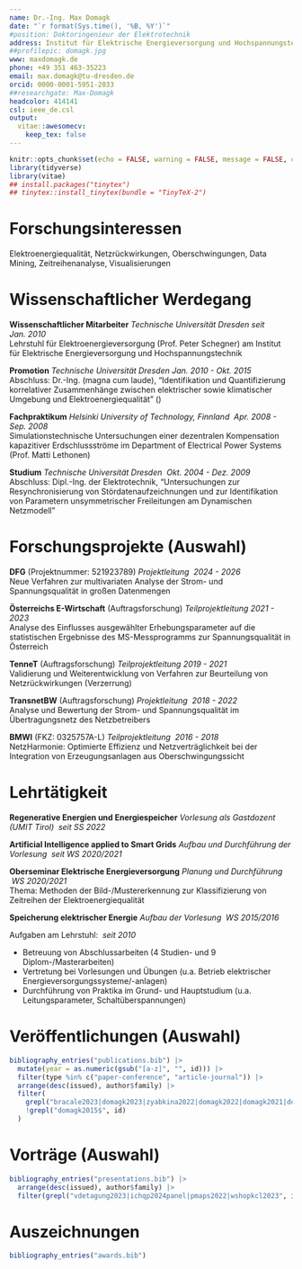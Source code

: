 ```yaml
---
name: Dr.-Ing. Max Domagk
date: "`r format(Sys.time(), '%B, %Y')`"
#position: Doktoringenieur der Elektrotechnik
address: Institut für Elektrische Energieversorgung und Hochspannungstechnik, Technische Universität Dresden
##profilepic: domagk.jpg
www: maxdomagk.de
phone: +49 351 463-35223
email: max.domagk@tu-dresden.de
orcid: 0000-0001-5951-2033
##researchgate: Max-Domagk
headcolor: 414141
csl: ieee_de.csl
output:
  vitae::awesomecv:
    keep_tex: false
---
```


```r
knitr::opts_chunk$set(echo = FALSE, warning = FALSE, message = FALSE, cache = FALSE)
library(tidyverse)
library(vitae)
## install.packages("tinytex")
## tinytex::install_tinytex(bundle = "TinyTeX-2")
```

# Forschungsinteressen

Elektroenergiequalität, Netzrückwirkungen, Oberschwingungen,
Data Mining, Zeitreihenanalyse, Visualisierungen

# Wissenschaftlicher Werdegang

**Wissenschaftlicher Mitarbeiter** _Technische Universität Dresden_ \hfill _seit Jan. 2010_\
Lehrstuhl für Elektroenergieversorgung (Prof. Peter Schegner) am Institut für Elektrische Energieversorgung und Hochspannungstechnik

**Promotion** _Technische Universität Dresden_ \hfill _Jan. 2010 - Okt. 2015_\
Abschluss: Dr.-Ing. (magna cum laude), "Identifikation und Quantifizierung korrelativer Zusammenhänge zwischen elektrischer sowie klimatischer Umgebung und Elektroenergiequalität" (\href{https://nbn-resolving.org/urn:nbn:de:bsz:14-qucosa-211866}{urn:nbn:de:bsz:14-qucosa-211866})

**Fachpraktikum** _Helsinki University of Technology, Finnland_ \hfill\ _Apr. 2008 - Sep. 2008_\
Simulationstechnische Untersuchungen einer dezentralen Kompensation kapazitiver Erdschlussströme im Department of Electrical Power Systems (Prof. Matti Lethonen)

**Studium** _Technische Universität Dresden_ \hfill\ _Okt. 2004 - Dez. 2009_\
Abschluss: Dipl.-Ing. der Elektrotechnik, "Untersuchungen zur Resynchronisierung von Stördatenaufzeichnungen und zur Identifikation von Parametern unsymmetrischer Freileitungen am Dynamischen Netzmodell"

# Forschungsprojekte (Auswahl)

**DFG** (Projektnummer: 521923789) _Projektleitung_ \hfill\ _2024 - 2026_\
Neue Verfahren zur multivariaten Analyse der Strom- und Spannungsqualität in großen Datenmengen

<!-- **TransnetBW** (Auftragsforschung) _Projektleitung_  \hfill\ _2022 - 2023_\ -->
<!-- Systematische Untersuchungen zur realistischen Simulation harmonischer Nullsysteme im Übertragungsnetz -->

**Österreichs E-Wirtschaft** (Auftragsforschung) _Teilprojektleitung_  \hfill _2021 - 2023_\
Analyse des Einflusses ausgewählter Erhebungsparameter auf die statistischen Ergebnisse des MS-Messprogramms zur Spannungsqualität in Österreich

**TenneT** (Auftragsforschung) _Teilprojektleitung_  \hfill _2019 - 2021_\
Validierung und Weiterentwicklung von Verfahren zur Beurteilung von Netzrückwirkungen (Verzerrung)

**TransnetBW** (Auftragsforschung) _Projektleitung_  \hfill\ _2018 - 2022_\
Analyse und Bewertung der Strom- und Spannungsqualität im Übertragungsnetz des Netzbetreibers

**BMWI** (FKZ: 0325757A-L) _Teilprojektleitung_ \hfill\ _2016 - 2018_\
NetzHarmonie: Optimierte Effizienz und Netzverträglichkeit bei der Integration von Erzeugungsanlagen aus Oberschwingungssicht

<!-- **FNN im VDE** (Auftragsforschung) _Teilprojektleitung_ \hfill\ _2012 - 2014_\ -->
<!-- Systematische Bewertung der Strom- und Spannungsqualität in öffentlichen Niederspannungsnetzen Deutschlands -->

<!-- **DFG** (FKZ: SCHE 571/8-1 und SCHE 571/8-2) _Projektleitung_ \hfill\ _2010 - 2016_\ -->
<!-- Identifikation und Quantifizierung korrelativer Zusammenhänge zwischen elektrischer sowie klimatischer Umgebung und Elektroenergiequalität -->

# Lehrtätigkeit

**Regenerative Energien und Energiespeicher** _Vorlesung als Gastdozent (UMIT Tirol)_ \hfill\ _seit SS 2022_

**Artificial Intelligence applied to Smart Grids** _Aufbau und Durchführung der Vorlesung_ \hfill\ _seit WS 2020/2021_

**Oberseminar Elektrische Energieversorgung** _Planung und Durchführung_ \hfill\ _WS 2020/2021_\
Thema: Methoden der Bild-/Mustererkennung zur Klassifizierung von Zeitreihen der Elektroenergiequalität

**Speicherung elektrischer Energie** _Aufbau der Vorlesung_ \hfill\ _WS 2015/2016_

Aufgaben am Lehrstuhl: \hfill\ _seit 2010_

- Betreuung von Abschlussarbeiten (4 Studien- und 9 Diplom-/Masterarbeiten)
- Vertretung bei Vorlesungen und Übungen (u.a. Betrieb elektrischer Energieversorgungssysteme/-anlagen)
- Durchführung von Praktika im Grund- und Hauptstudium (u.a. Leitungsparameter, Schaltüberspannungen)

\newpage

# Veröffentlichungen (Auswahl)

```r
bibliography_entries("publications.bib") |>
  mutate(year = as.numeric(gsub("[a-z]", "", id))) |>
  filter(type %in% c("paper-conference", "article-journal")) |>
  arrange(desc(issued), author$family) |>
  filter(
    grepl("bracale2023|domagk2023|zyabkina2022|domagk2022|domagk2021|domagk201[7-9]|zyabkina2018|meyer2017", id),
    !grepl("domagk2015$", id)
  )
```

# Vorträge (Auswahl)

```r
bibliography_entries("presentations.bib") |>
  arrange(desc(issued), author$family) |>
  filter(grepl("vdetagung2023|ichqp2024panel|pmaps2022|wshopkcl2023", id))
```

# Auszeichnungen

```r
bibliography_entries("awards.bib")
```
